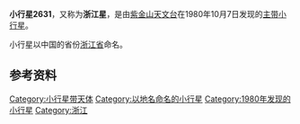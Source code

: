 {{Infobox Planet  
| name = 2631 Zhejiang
| image = 
| caption = 
| discovery=yes | physical_characteristics = yes | bgcolour=#FFFFC0
| discovery_ref = 
| discoverer = [[紫金山天文台|紫金山天文台]]
| discovery_site = [[南京|南京]]
| discovered =  1980年10月7日
| mp_name = 2631
| alt_names = 1980 TY5
| named_after = [[浙江省|浙江省]]
| mp_category=[[小行星带|主带]]
| orbit_ref = <ref>[http://ssd.jpl.nasa.gov/sbdb.cgi?sstr=2631+Zhejiang JPL Small-Body Database 2631 Zhejiang (1980 TY5)]</ref>
| epoch = 2011年8月27日
| semimajor=
| perihelion=2.3522303[[天文单位|AU]]
| aphelion= 2.7989607AU
| eccentricity = 0.1596058
| period = 1710.3840026[[日|地球日]] 
| inclination=9.57627[[角度|°]]
| asc_node=24.87958°
| arg_peri=19.37354°
| mean_anomaly=195.71370°
| avg_speed=
 | dimensions=
 | mass=
 | density=
 | surface_grav=
 | escape_velocity=
 | rotation=
 | spectral_type=S
 | magnitude=12.0
 | abs_magnitude=
 | albedo=
 | single_temperature=
}}
'''小行星2631'''，又称为'''浙江星'''，是由[[紫金山天文台|紫金山天文台]]在1980年10月7日发现的[[小行星带|主带]][[小行星|小行星]]。

小行星以中国的省份[[浙江省|浙江省]]命名。

== 参考资料 ==
{{Reflist}}

{{Minor Planet Number|(2630)[[小行星2630|小行星2630]]|(2632)[[小行星2632|小行星2632]]}}

[[Category:小行星带天体|Category:小行星带天体]]
[[Category:以地名命名的小行星|Category:以地名命名的小行星]]
[[Category:1980年发现的小行星|Category:1980年发现的小行星]]
[[Category:浙江|Category:浙江]]